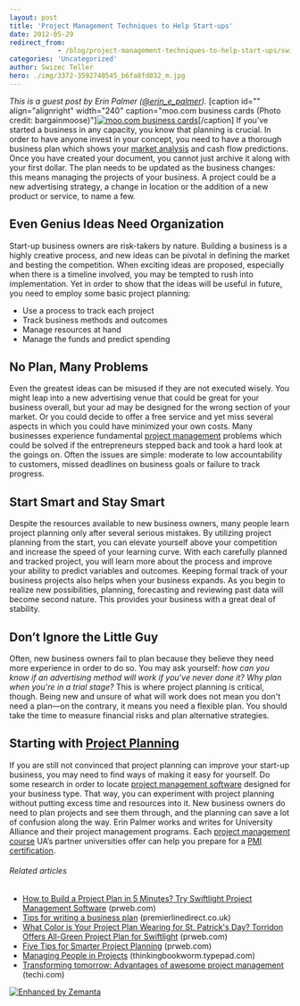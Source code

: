 ```yaml
---
layout: post
title: 'Project Management Techniques to Help Start-ups'
date: 2012-05-29
redirect_from: 
            - /blog/project-management-techniques-to-help-start-ups/swizec/4527
categories: 'Uncategorized'
author: Swizec Teller
hero: ./img/3372-3592740545_b6fa8fd032_m.jpg
---
```

_This is a guest post by Erin Palmer ([@erin_e_palmer](http://twitter.com/erin_e_palmer))._ \[caption id="" align="alignright" width="240" caption="moo.com business cards (Photo credit: bargainmoose)"][![moo.com business cards](./img/3372-3592740545_b6fa8fd032_m.jpg "moo.com business cards")](http://www.flickr.com/photos/31954284@N07/3592740545)\[/caption] If you’ve started a business in any capacity, you know that planning is crucial. In order to have anyone invest in your concept, you need to have a thorough business plan which shows your [market analysis](http://en.wikipedia.org/wiki/Market_analysis "Market analysis") and cash flow predictions. Once you have created your document, you cannot just archive it along with your first dollar. The plan needs to be updated as the business changes: this means managing the projects of your business. A project could be a new advertising strategy, a change in location or the addition of a new product or service, to name a few.

## Even Genius Ideas Need Organization

Start-up business owners are risk-takers by nature. Building a business is a highly creative process, and new ideas can be pivotal in defining the market and besting the competition. When exciting ideas are proposed, especially when there is a timeline involved, you may be tempted to rush into implementation. Yet in order to show that the ideas will be useful in future, you need to employ some basic project planning:

- Use a process to track each project
- Track business methods and outcomes
- Manage resources at hand
- Manage the funds and predict spending

## No Plan, Many Problems

Even the greatest ideas can be misused if they are not executed wisely. You might leap into a new advertising venue that could be great for your business overall, but your ad may be designed for the wrong section of your market. Or you could decide to offer a free service and yet miss several aspects in which you could have minimized your own costs. Many businesses experience fundamental [project management](http://en.wikipedia.org/wiki/Project_management "Project management") problems which could be solved if the entrepreneurs stepped back and took a hard look at the goings on. Often the issues are simple: moderate to low accountability to customers, missed deadlines on business goals or failure to track progress.

## Start Smart and Stay Smart

Despite the resources available to new business owners, many people learn project planning only after several serious mistakes. By utilizing project planning from the start, you can elevate yourself above your competition and increase the speed of your learning curve. With each carefully planned and tracked project, you will learn more about the process and improve your ability to predict variables and outcomes. Keeping formal track of your business projects also helps when your business expands. As you begin to realize new possibilities, planning, forecasting and reviewing past data will become second nature. This provides your business with a great deal of stability.

## Don’t Ignore the Little Guy

Often, new business owners fail to plan because they believe they need more experience in order to do so. You may ask yourself: _how can you know if an advertising method will work if you've never done it? Why plan when you're in a trial stage?_ This is where project planning is critical, though. Being new and unsure of what will work does not mean you don't need a plan—on the contrary, it means you need a flexible plan. You should take the time to measure financial risks and plan alternative strategies.

## Starting with [Project Planning](http://en.wikipedia.org/wiki/Project_planning "Project planning")

If you are still not convinced that project planning can improve your start-up business, you may need to find ways of making it easy for yourself. Do some research in order to locate [project management software](http://en.wikipedia.org/wiki/Project_management_software "Project management software") designed for your business type. That way, you can experiment with project planning without putting excess time and resources into it. New business owners do need to plan projects and see them through, and the planning can save a lot of confusion along the way. Erin Palmer works and writes for University Alliance and their project management programs. Each [project management course](http://www.villanovau.com/online-courses/project-management.aspx) UA’s partner universities offer can help you prepare for a [PMI certification](http://www.villanovau.com/pmi-certification/).

###### Related articles

- [How to Build a Project Plan in 5 Minutes? Try Swiftlight Project Management Software](http://www.prweb.com/releases/Swiftlight/ProjectManagementSoftware/prweb2947254.htm) (prweb.com)
- [Tips for writing a business plan](http://www.premierlinedirect.co.uk/knowledge/expert-tips-and-guides/2010/5/tips-for-writing-a-business-plan) (premierlinedirect.co.uk)
- [What Color is Your Project Plan Wearing for St. Patrick's Day? Torridon Offers All-Green Project Plan for Swiftlight](http://www.prweb.com/releases/St-Patricks-Day/All-Green-Project-Plan/prweb5138744.htm) (prweb.com)
- [Five Tips for Smarter Project Planning](http://www.prweb.com/releases/prwebProject-management/project-planning/prweb4605474.htm) (prweb.com)
- [Managing People in Projects](http://thinkingbookworm.typepad.com/blog/2012/05/managing-people-in-projects.html) (thinkingbookworm.typepad.com)
- [Transforming tomorrow: Advantages of awesome project management](http://www.techi.com/2012/05/transforming-tomorrow-advantages-of-awesome-project-management/) (techi.com)

[![Enhanced by Zemanta](http://img.zemanta.com/zemified_e.png?x-id=fc3311a3-81a3-4059-8e51-86e1c9320288)](http://www.zemanta.com/?px "Enhanced by Zemanta")